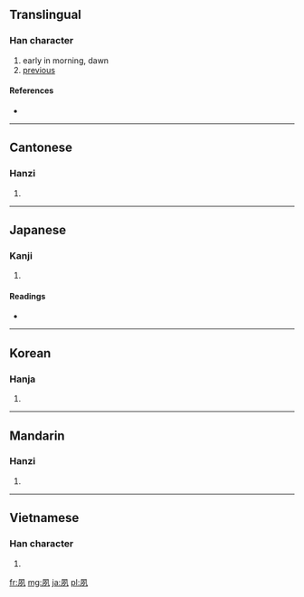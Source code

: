 ==Translingual==

===Han character===
{{Han char|rn=36|rad=夕|as=03|sn=6|four=7721<sub>0</sub>|canj=竹弓一弓戈 (HNMNI)}}

# early in morning, dawn
# [[previous]]

====References====
* {{Han ref|kx=0246.070|dkj=05755|dj=0489.050|hdz=20861.070|uh=5919|ud=22809|bh=A667|bd=42599}}

----

==Cantonese==

===Hanzi===
{{yue-hanzi|jyut=|y=suk1}}

# {{defn|Cantonese|sort=夕03}}

----

==Japanese==

===Kanji===
{{ja-kanji|grade=|rs=夕03}}

# {{defn|Japanese|sort=夕03}}

====Readings====
* {{ja-readings|on=[[しゅく]] (shuku)|kun=[[つとに]] (tsutoni), [[はやい]] (hayai)}}

----

==Korean==

===Hanja===
{{ko-hanja|hangeul=숙|rv=suk|mr=suk}}

# {{defn|Korean|sort=夕03}}

----

==Mandarin==

===Hanzi===
{{cmn-hanzi|pin=[[sù]] ([[su4]])|wg=su<sup>4</sup>}}

# {{defn|Mandarin|sort=夕03}}

----

==Vietnamese==

===Han character===
{{vi-hantu|[[túc]]|rs=夕03}}

# {{defn|Vietnamese|sort=夕03}}

[[fr:夙]]
[[mg:夙]]
[[ja:夙]]
[[pl:夙]]